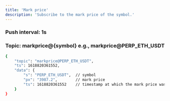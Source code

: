 ```yaml
---
title: 'Mark price'
description: 'Subscribe to the mark price of the symbol.'
---
```



### Push interval: 1s

### Topic: markprice@{symbol} e.g., markprice@PERP_ETH_USDT



<RequestExample>

```bash
{
    "topic": "markprice@PERP_ETH_USDT",
    "ts": 1618820361552,
    "data": {
        "s": "PERP_ETH_USDT",  // symbol
        "px": "3987.2",        // mark price
        "ts": 1618820361552    // timestamp at which the mark price was calculated
    }
}
```

</RequestExample>


